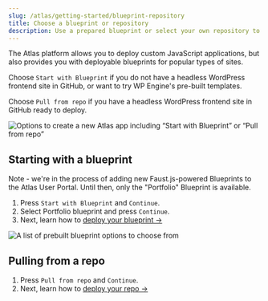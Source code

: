 ```yaml
---
slug: /atlas/getting-started/blueprint-repository
title: Choose a blueprint or repository
description: Use a prepared blueprint or select your own repository to deploy to Atlas.
---
```


The Atlas platform allows you to deploy custom JavaScript applications, but also provides you with deployable blueprints for popular types of sites.

Choose `Start with Blueprint` if you do not have a headless WordPress frontend site in GitHub, or want to try WP Engine's pre-built templates.

Choose `Pull from repo` if you have a headless WordPress frontend site in GitHub ready to deploy.

![Options to create a new Atlas app including “Start with Blueprint” or “Pull from repo”](./assets/img/new-atlas-app.png)

## Starting with a blueprint

Note - we're in the process of adding new Faust.js-powered Blueprints to the Atlas User Portal. Until then, only the "Portfolio" Blueprint is available.

1. Press `Start with Blueprint` and `Continue`.
2. Select Portfolio blueprint and press `Continue`.
3. Next, learn how to [deploy your blueprint &#8594;](./deploy-from-blueprint)

![A list of prebuilt blueprint options to choose from](./assets/img/blueprints.png)

## Pulling from a repo

1. Press `Pull from repo` and `Continue`.
2. Next, learn how to [deploy your repo &#8594;](./deploy-from-existing-repo)
